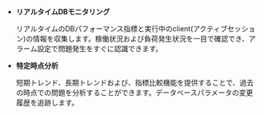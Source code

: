 -   **リアルタイムDBモニタリング**

    リアルタイムのDBパフォーマンス指標と実行中のclient(アクティブセッション)の情報を収集します。稼働状況および負荷発生状況を一目で確認でき、アラーム設定で問題発生をすぐに認識できます。 

-   **特定時点分析**

    短期トレンド、長期トレンドおよび、指標比較機能を提供することで、過去の時点での問題を分析することができます。データベースパラメータの変更履歴を追跡します。
